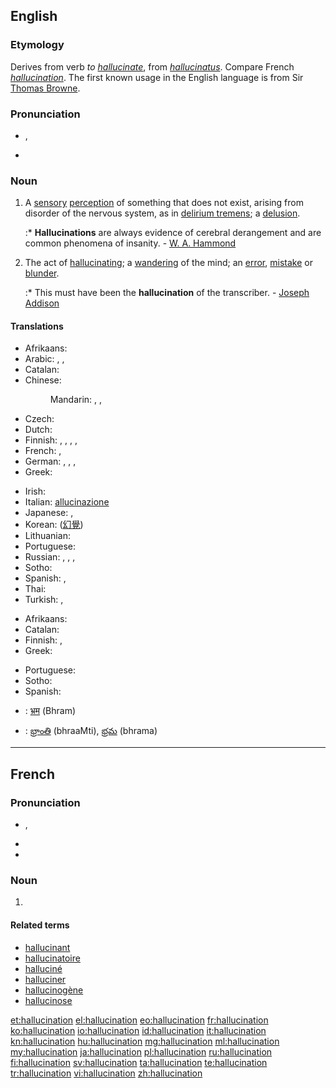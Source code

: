 ==English==
{{wikipedia}}

===Etymology===
Derives from verb ''to [[hallucinate]]'', from {{etyl|la}} ''[[hallucinatus]]''. Compare French ''[[hallucination]]''. The first known usage in the English language is from Sir [[Thomas Browne]].

===Pronunciation===
* {{IPA|/həˌluːsəˈneɪʃən/}}, {{X-SAMPA|/h@%lu:s@"neIS@n/}}
* {{rhymes|eɪʃən}}

===Noun===
{{en-noun}}

# A [[sensory]] [[perception]] of something that does not exist, arising from disorder of the nervous system, as in [[delirium tremens]]; a [[delusion]].
#:* '''Hallucinations''' are always evidence of cerebral derangement and are common phenomena of insanity. - [[W. A. Hammond]]
# The act of [[hallucinating]]; a [[wandering]] of the mind; an [[error]], [[mistake]] or [[blunder]].
#:* This must have been the '''hallucination''' of the transcriber. - [[w:Joseph Addison|Joseph Addison]]

====Translations====
{{trans-top|sensory perception of something that does not exist}}
* Afrikaans: {{t-|af|hallusinasie}}
* Arabic: {{t-|ar|هلوسة|f|tr=hálwasa}},  {{t-|ar|وهم|m|tr=wahm}},  {{t-|ar|انخداع|m|tr=inkhidaa3}}
* Catalan: {{t+|ca|al·lucinació|f}}
* Chinese:
*: Mandarin: {{t-|cmn|幻覺|sc=Hani}},  {{t-|cmn|幻觉|tr=huànjué|sc=Hani}},  {{t-|cmn|幻想|tr=huànxiǎng|sc=Hani}}
* Czech: {{t+|cs|halucinace|f}}
* Dutch: {{t+|nl|hallucinatie|f}}
* Finnish: {{t+|fi|aistiharha}}, {{t-|fi|harha-aistimus}}, {{t+|fi|hallusinaatio}}, {{t-|fi|harhanäky}}, {{t+|fi|näköharha}}
* French: {{t+|fr|hallucination|f}},  {{t+|fr|illusion|f}}
* German: {{t+|de|Halluzination|f}},  {{t+|de|Wahnvorstellung|f}},  {{t-|de|Sinnestäuschung|f}},  {{t+|de|Illusion|f}}
* Greek: {{t+|el|παραίσθηση|f|tr=paraísthisi}}
{{trans-mid}}
* Irish: {{t+|ga|bréagchéadfa|f}}
* Italian: [[allucinazione]]
* Japanese: {{t+|ja|幻覚|tr=げんかく, genkaku}},  {{t+|ja|幻想|tr=げんそう, gensō}}
* Korean: {{t+|ko|환각|tr=hwangak|sc=Hang}} ([[幻覺]])
* Lithuanian: {{t-|lt|haliucinacija|f}}
* Portuguese: {{t+|pt|alucinação|f}}
* Russian: {{t+|ru|галлюцинация|f|tr=galljucinácija}},  {{t+|ru|иллюзия|f|tr=illjúzija}},  {{t+|ru|наваждение|n|tr=navaždénije}}, {{t+|ru|глюк|m|tr=gl'uk}} {{qualifier|slang}}
* Sotho: {{t-|st|pono tse fosahetseng}}
* Spanish: {{t+|es|alucinación|f}},  {{t+|es|ilusión|f}}
* Thai: {{t-|th|ภาพลวงตา|tr=paa pluang dtaa}}
* Turkish: {{t+|tr|sanrı}},  {{t+|tr|halüsinasyon}}
{{trans-bottom}}

{{trans-top|act of hallucinating}}
* Afrikaans: {{t-|af|hallusineer}}
* Catalan: {{t+|ca|al·lucinació|f}}
* Finnish: {{t-|fi|harha-aistimus}}, {{t+|fi|hallusinaatio}}
* Greek: {{t+|el|παραίσθηση|f|tr=paraísthisi}}
{{trans-mid}}
* Portuguese: {{t+|pt|alucinação|f}}
* Sotho: {{t-|st|phofa}}
* Spanish: {{t+|es|alucinación|f}}
{{trans-bottom}}

{{checktrans-top}}
* {{ttbc|hi}}: [[भ्रम]] (Bhram)
* {{ttbc|te}}: [[భ్రాంతి]] (bhraaMti), [[భ్రమ]] (bhrama)
{{trans-bottom}}

----

==French==

===Pronunciation===
* {{muteh}} {{IPA|/alysinasjɔ̃/|lang=fr}}, {{X-SAMPA|/alysinasjO~/}}
* {{rhymes|ɔ̃|lang=fr}}
* {{homophones|hallucinations|lang=fr}}

===Noun===
{{fr-noun|f}}

# {{l|en|hallucination}}

====Related terms====
* [[hallucinant]]
* [[hallucinatoire]]
* [[halluciné]]
* [[halluciner]]
* [[hallucinogène]]
* [[hallucinose]]

[[et:hallucination]]
[[el:hallucination]]
[[eo:hallucination]]
[[fr:hallucination]]
[[ko:hallucination]]
[[io:hallucination]]
[[id:hallucination]]
[[it:hallucination]]
[[kn:hallucination]]
[[hu:hallucination]]
[[mg:hallucination]]
[[ml:hallucination]]
[[my:hallucination]]
[[ja:hallucination]]
[[pl:hallucination]]
[[ru:hallucination]]
[[fi:hallucination]]
[[sv:hallucination]]
[[ta:hallucination]]
[[te:hallucination]]
[[tr:hallucination]]
[[vi:hallucination]]
[[zh:hallucination]]
